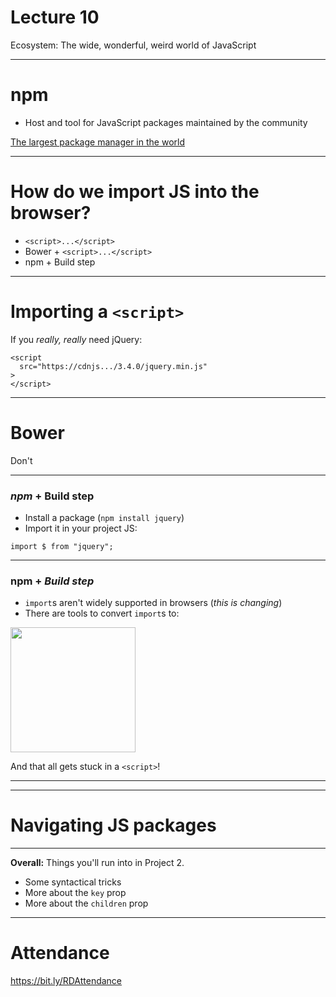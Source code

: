 
<Logo />

# Lecture 10

Ecosystem: The wide, wonderful, weird world of JavaScript

---

# npm

- Host and tool for JavaScript packages maintained by the community

[The largest package manager in the world](http://www.modulecounts.com/)

---

# How do we import JS into the browser?

- `<script>...</script>`
- Bower + `<script>...</script>`
- npm + Build step

---

# Importing a `<script>`

If you _really, really_ need jQuery:

```
<script
  src="https://cdnjs.../3.4.0/jquery.min.js"
>
</script>
```

---

# Bower

Don't

---

### _npm_ + Build step

- Install a package (`npm install jquery`)
- Import it in your project JS:

```
import $ from "jquery";
```

---

### npm + _Build step_

- `import`s aren't widely supported in browsers (_this is changing_)
- There are tools to convert `import`s to:

<img
  src="https://cl.ly/8c20881b0ae7/Image%2525202019-04-18%252520at%2525204.30.05%252520PM.png"
  width="200"
/>

And that all gets stuck in a `<script>`!

---

---

# Navigating JS packages

---

**Overall:** Things you'll run into in Project 2.

- Some syntactical tricks
- More about the `key` prop
- More about the `children` prop

---

# Attendance

https://bit.ly/RDAttendance
